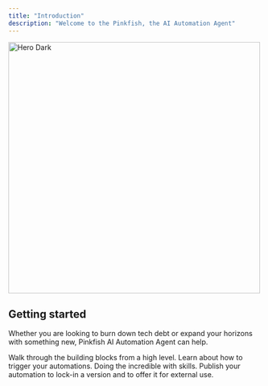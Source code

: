```yaml
---
title: "Introduction"
description: "Welcome to the Pinkfish, the AI Automation Agent"
---
```


<img width="500" alt="Hero Dark" classname="hidden dark:block" src="/images/hero2.png" />

## Getting started

Whether you are looking to burn down tech debt or expand your horizons with something new, Pinkfish AI Automation Agent can help.

<CardGroup cols={2}>
  <Card title="Automation Concepts" icon="bolt" href="/essentials/automations">
    Walk through the building blocks from a high level.
  </Card>

  <Card title="Triggering" icon="rocket" href="/essentials/triggers">
    Learn about how to trigger your automations.
  </Card>

  <Card title="Skills" icon="bolt" href="/essentials/slash-commands">
    Doing the incredible with skills.
  </Card>

  <Card title="Publishing" icon="rocket" href="/essentials/publishing">
    Publish your automation to lock-in a version and to offer it for external use.
  </Card>
</CardGroup>